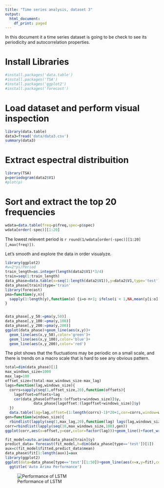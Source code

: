 ```yaml
---
title: "Time series analysis, dataset 3"
output:
  html_document:
    df_print: paged
---
```



In this document it a time series dataset is going to be check to see its periodicity and autocorrelation 
properties.

# Install Libraries
```r
#install.packages('data.table')
#install.packages('TSA')
#install.packages('ggplot2')
#install.packages('forecast')
```


# Load dataset and perform visual inspection
```r
library(data.table)
data3=fread('data/data3.csv')
summary(data3)
```

# Extract espectral distribuition
```r
library(TSA)
p=periodogram(data2$V1)
#plot(p)
```

# Sort and extract the top 20 frequencies
```r
wdata=data.table(freq=p$freq,spec=p$spec)
wdata[order(-spec)][1:20]
```
The lowest relevent period is `r round(1/wdata[order(-spec)][1:20][,max(freq)])`.

Let's smooth and explore the data in order visualyze.

```r
library(ggplot2)
#w=2*pi/Period
train_length=as.integer(length(data2$V1)*3/4)
train=seq(1:train_length)
data_phase=data.table(x=seq(1:length(data2$V1)),y=data2$V1,type='test')
data_phase[train]$type='train'
library(forecast)
pma=function(y,n){
  sapply(1:length(y),function(o) {i=o-n+1; ifelse(i < 1,NA,mean(y[i:o],na.rm = T))})
}


data_phase[,y_50:=pma(y,50)]
data_phase[,y_100:=pma(y,100)]
data_phase[,y_200:=pma(y,200)]
ggplot(data_phase)+geom_line(aes(x,y))+
  geom_line(aes(x,y_50),color='green')+
  geom_line(aes(x,y_100),color='blue')+
  geom_line(aes(x,y_200),color='red')
```


The plot shows that the fluctuations may be periodic on a small scale, and there is trends on a macro scale
that is hard to see any obvious pattern.
```r
total=dim(data_phase)[1]
max_windows_size=1000
max_lag=100
offset_size=(total-max_windows_size-max_lag)
lags=function(lag,windows_size){
  corrs=sapply(seq(1,offset_size,20),function(offsets){
    lagoffset=offsets+lag
    cor(data_phase[offsets:(offsets+windows_size)]$y,
             data_phase[lagoffset:(lagoffset+windows_size)]$y)
  })
  data.table(lag=lag,offset=(1:length(corrs)-1)*20+1,cor=corrs,window=windows_size)}
gen=function(windows_size){
  rbindlist(lapply(seq(1,max_lag,20),function(lag) lags(lag,windows_size)))}
corr=rbindlist(lapply(seq(10,max_windows_size,100),gen))
ggplot(corr,aes(x=offset,y=cor,color=factor(lag)))+geom_line()+facet_wrap(~window)
```

```r
fit_model=auto.arima(data_phase[train]$y)
predict_data= forecast(fit_model,h=dim(data_phase[type=='test'])[1])
aux=c(fit_model$fitted,predict_data$mean)
data_phase$fit[1:length(aux)]=aux
library(ggplot2)
ggplot(data=data_phase[type=='test'][1:50])+geom_line(aes(x=x,y=fit),color='blue')+geom_line(aes(x=x,y=y))+
  ggtitle('Auto Arima Performance')
```


![Performance of LSTM](performance.png)
